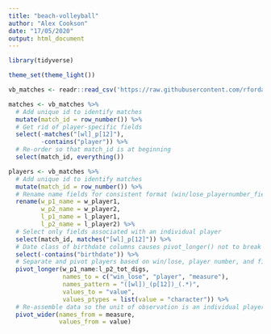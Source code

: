 ```yaml
---
title: "beach-volleyball"
author: "Alex Cookson"
date: "17/05/2020"
output: html_document
---
```


```r
library(tidyverse)

theme_set(theme_light())

vb_matches <- readr::read_csv('https://raw.githubusercontent.com/rfordatascience/tidytuesday/master/data/2020/2020-05-19/vb_matches.csv', guess_max = 76000)
```

```r
matches <- vb_matches %>%
  # Add unique id to identify matches
  mutate(match_id = row_number()) %>%
  # Get rid of player-specific fields
  select(-matches("[wl]_p[12]"),
         -contains("player")) %>%
  # Re-order so that match_id is at beginning
  select(match_id, everything())

players <- vb_matches %>%
  # Add unique id to identify matches
  mutate(match_id = row_number()) %>%
  # Rename name fields for consistent format (win/lose_playernumber_fieldname)
  rename(w_p1_name = w_player1,
         w_p2_name = w_player2,
         l_p1_name = l_player1,
         l_p2_name = l_player2) %>%
  # Select only fields associated with an individual player
  select(match_id, matches("[wl]_p[12]")) %>%
  # Date class of birthdate columns causes pivot_longer() not to break
  select(-contains("birthdate")) %>%
  # Separate and pivot players based on win/lose, player number, and field name
  pivot_longer(w_p1_name:l_p2_tot_digs,
               names_to = c("win_lose", "player", "measure"),
               names_pattern = "([wl])_(p[12])_(.*)",
               values_to = "value",
               values_ptypes = list(value = "character")) %>%
  # Re-assemble data so the unit of observation is an individual player in an individual match
  pivot_wider(names_from = measure,
              values_from = value)
```
